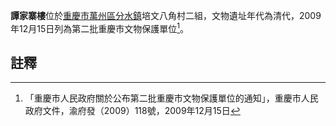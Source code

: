 {{msg:重慶市文物保護單位
|名稱 = 譚家寨樓
|編號 = 66
|圖片 = 
|級別 = 6
|分類 = 
|時代 = 清代
|地點 = [[萬州區|萬州區]][[分水鎮|分水鎮]]培文八角村二組
|坐標 = 
|登錄 = 2009年12月15日
}}
'''譚家寨樓'''位於[[重慶市|重慶市]][[萬州區|萬州區]][[分水鎮|分水鎮]]培文八角村二組，文物遺址年代為清代，2009年12月15日列為第二批重慶市文物保護單位<ref>「重慶市人民政府關於公布第二批重慶市文物保護單位的通知」，重慶市人民政府文件，渝府發（2009）118號，2009年12月15日</ref>。
== 註釋 ==
{{reflist}}
{{文物保護單位小作品}}